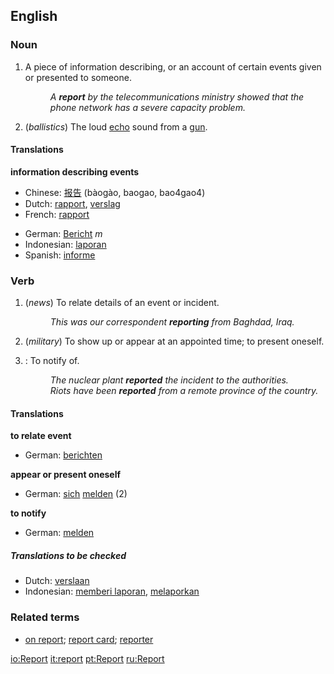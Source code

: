 ==English==

===Noun===
{{en-noun-reg}}

# A piece of information describing, or an account of certain events given or presented to someone.
#:''A '''report''' by the telecommunications ministry showed that the phone network has a severe capacity problem.''
# (''ballistics'') The loud [[echo]] sound from a [[gun]].

====Translations====
'''information describing events'''
{{top}}
*Chinese: [[报告]] (bàogào, baogao, bao4gao4)
*Dutch: [[rapport]], [[verslag]]
*French: [[rapport]]
{{mid}}
*German: [[Bericht]] ''m''
*Indonesian: [[laporan]]
*Spanish: [[informe]]
{{bottom}}

===Verb===
{{en-infl-reg-consonant|report||}}

# {{intransitive}} (''news'') To relate details of an event or incident.
#:''This was our correspondent '''reporting''' from Baghdad, Iraq.''
# {{intransitive}} (''military'') To show up or appear at an appointed time; to present oneself.
# {{transitive}}: To notify of.
#:''The nuclear plant '''reported''' the incident to the authorities.''
#:''Riots have been '''reported''' from a remote province of the country.''

====Translations====
'''to relate event'''
{{top}}
*German: [[berichten]]
{{mid}}
{{bottom}}

'''appear or present oneself'''
{{top}}
*German: [[sich]] [[melden]] (2)
{{mid}}
{{bottom}}

'''to notify'''
{{top}}
*German: [[melden]]
{{mid}}
{{bottom}}

=====Translations to be checked=====
{{checktrans}}
*Dutch: [[verslaan]]
*Indonesian: [[memberi laporan]], [[melaporkan]]

===Related terms===
*[[on report]]; [[report card]]; [[reporter]]

[[io:Report]]
[[it:report]]
[[pt:Report]]
[[ru:Report]]